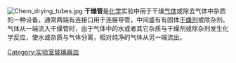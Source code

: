[[File:Chem_drying_tubes.jpg|thumb]]
'''干燥管'''是[[化学|化学]]实验中用于干燥[[气体|气体]]或除去气体中杂质的一种设备。通常两端有连接口用于连接导管，中间盛有有固体[[干燥剂|干燥剂]]或除杂剂。气体从一端流入干燥管时，由于气体中的水或者其它杂质与干燥剂或除杂剂发生化学反应，使水或杂质与气体分离，相对纯净的气体从另一端流出。

{{实验室设备}}

[[Category:实验室玻璃器皿|Category:实验室玻璃器皿]]